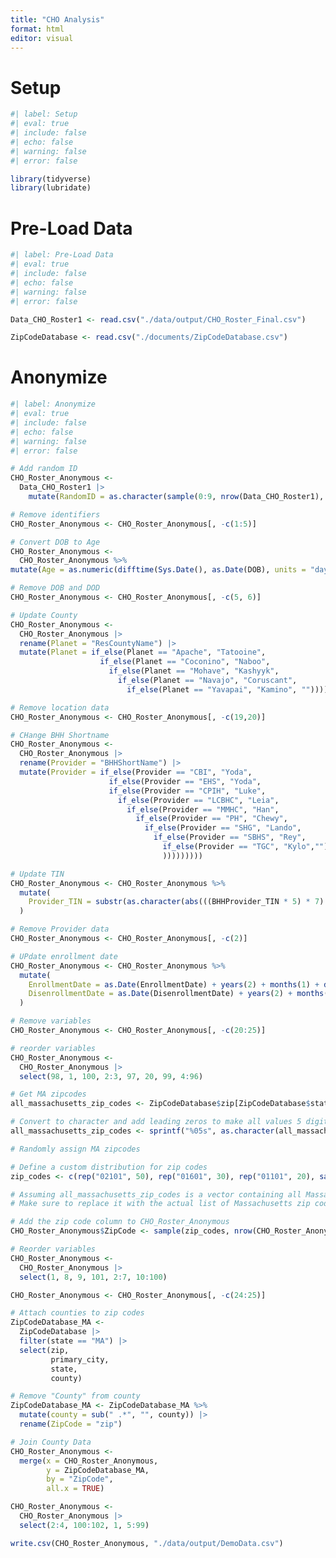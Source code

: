 ```yaml
---
title: "CHO Analysis"
format: html
editor: visual
---
```


# Setup

```r
#| label: Setup
#| eval: true
#| include: false
#| echo: false
#| warning: false
#| error: false

library(tidyverse)
library(lubridate)

```

# Pre-Load Data

```r
#| label: Pre-Load Data
#| eval: true
#| include: false
#| echo: false
#| warning: false
#| error: false

Data_CHO_Roster1 <- read.csv("./data/output/CHO_Roster_Final.csv")

ZipCodeDatabase <- read.csv("./documents/ZipCodeDatabase.csv")

```

# Anonymize

```r
#| label: Anonymize
#| eval: true
#| include: false
#| echo: false
#| warning: false
#| error: false

# Add random ID
CHO_Roster_Anonymous <-
  Data_CHO_Roster1 |> 
    mutate(RandomID = as.character(sample(0:9, nrow(Data_CHO_Roster1), replace = TRUE)))

# Remove identifiers
CHO_Roster_Anonymous <- CHO_Roster_Anonymous[, -c(1:5)]

# Convert DOB to Age
CHO_Roster_Anonymous <- 
  CHO_Roster_Anonymous %>%
mutate(Age = as.numeric(difftime(Sys.Date(), as.Date(DOB), units = "days") / 365.25))

# Remove DOB and DOD
CHO_Roster_Anonymous <- CHO_Roster_Anonymous[, -c(5, 6)]

# Update County
CHO_Roster_Anonymous <-
  CHO_Roster_Anonymous |> 
  rename(Planet = "ResCountyName") |> 
  mutate(Planet = if_else(Planet == "Apache", "Tatooine",
                    if_else(Planet == "Coconino", "Naboo",
                      if_else(Planet == "Mohave", "Kashyyk",
                        if_else(Planet == "Navajo", "Coruscant",
                          if_else(Planet == "Yavapai", "Kamino", ""))))))

# Remove location data
CHO_Roster_Anonymous <- CHO_Roster_Anonymous[, -c(19,20)]

# CHange BHH Shortname
CHO_Roster_Anonymous <-
  CHO_Roster_Anonymous |> 
  rename(Provider = "BHHShortName") |> 
  mutate(Provider = if_else(Provider == "CBI", "Yoda",
                      if_else(Provider == "EHS", "Yoda",
                      if_else(Provider == "CPIH", "Luke",
                        if_else(Provider == "LCBHC", "Leia",
                          if_else(Provider == "MMHC", "Han",
                            if_else(Provider == "PH", "Chewy",
                              if_else(Provider == "SHG", "Lando",
                                if_else(Provider == "SBHS", "Rey",
                                  if_else(Provider == "TGC", "Kylo","")
                                  )))))))))

# Update TIN
CHO_Roster_Anonymous <- CHO_Roster_Anonymous %>%
  mutate(
    Provider_TIN = substr(as.character(abs(((BHHProvider_TIN * 5) * 7) - BHHProvider_TIN)), 1, 10)
  )

# Remove Provider data
CHO_Roster_Anonymous <- CHO_Roster_Anonymous[, -c(2)]

# UPdate enrollment date
CHO_Roster_Anonymous <- CHO_Roster_Anonymous %>%
  mutate(
    EnrollmentDate = as.Date(EnrollmentDate) + years(2) + months(1) + days(5),
    DisenrollmentDate = as.Date(DisenrollmentDate) + years(2) + months(1) + days(5)
  )

# Remove variables
CHO_Roster_Anonymous <- CHO_Roster_Anonymous[, -c(20:25)]

# reorder variables
CHO_Roster_Anonymous <-
  CHO_Roster_Anonymous |> 
  select(98, 1, 100, 2:3, 97, 20, 99, 4:96)

# Get MA zipcodes
all_massachusetts_zip_codes <- ZipCodeDatabase$zip[ZipCodeDatabase$state == "MA"]

# Convert to character and add leading zeros to make all values 5 digits
all_massachusetts_zip_codes <- sprintf("%05s", as.character(all_massachusetts_zip_codes))

# Randomly assign MA zipcodes

# Define a custom distribution for zip codes
zip_codes <- c(rep("02101", 50), rep("01601", 30), rep("01101", 20), sample(all_massachusetts_zip_codes, 100 - 50 - 30 - 20, replace = TRUE))

# Assuming all_massachusetts_zip_codes is a vector containing all Massachusetts zip codes
# Make sure to replace it with the actual list of Massachusetts zip codes

# Add the zip code column to CHO_Roster_Anonymous
CHO_Roster_Anonymous$ZipCode <- sample(zip_codes, nrow(CHO_Roster_Anonymous), replace = TRUE)

# Reorder variables
CHO_Roster_Anonymous <-
  CHO_Roster_Anonymous |> 
  select(1, 8, 9, 101, 2:7, 10:100)

CHO_Roster_Anonymous <- CHO_Roster_Anonymous[, -c(24:25)]

# Attach counties to zip codes
ZipCodeDatabase_MA <-
  ZipCodeDatabase |> 
  filter(state == "MA") |> 
  select(zip,
         primary_city,
         state,
         county)

# Remove "County" from county
ZipCodeDatabase_MA <- ZipCodeDatabase_MA %>%
  mutate(county = sub(" .*", "", county)) |> 
  rename(ZipCode = "zip")

# Join County Data
CHO_Roster_Anonymous <-
  merge(x = CHO_Roster_Anonymous,
        y = ZipCodeDatabase_MA,
        by = "ZipCode",
        all.x = TRUE)

CHO_Roster_Anonymous <- 
  CHO_Roster_Anonymous |> 
  select(2:4, 100:102, 1, 5:99)
```

```r

write.csv(CHO_Roster_Anonymous, "./data/output/DemoData.csv")
```
